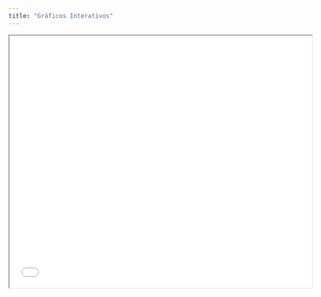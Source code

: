 ```yaml
---
title: "Gráficos Interativos"
---
```


<!-- [Baixar a folha de dicas](cheatsheets/rstudio_cheat.pdf) -->

<iframe src="cheatsheets/rstudio_cheat.en.pt.pdf" width="600" height="500"></iframe>
